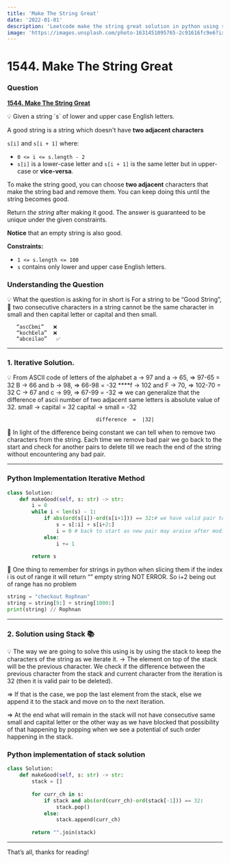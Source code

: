 ```yaml
---
title: 'Make The String Great'
date: '2022-01-01'
description: 'Leetcode make the string great solution in python using stack and iterative method.'
image: 'https://images.unsplash.com/photo-1631451095765-2c91616fc9e6?ixlib=rb-1.2.1&ixid=MnwxMjA3fDB8MHxwaG90by1wYWdlfHx8fGVufDB8fHx8&auto=format&fit=crop&w=1770&q=80'
---
```


# 1544. Make The String Great



### Question

**[1544. Make The String Great](https://leetcode.com/problems/make-the-string-great/)**

<aside>
💡 Given a string `s` of lower and upper case English letters.

A good string is a string which doesn't have **two adjacent characters** 

`s[i]` and `s[i + 1]` where:

- `0 <= i <= s.length - 2`
- `s[i]` is a lower-case letter and `s[i + 1]` is the same letter but in upper-case or **vice-versa**.

To make the string good, you can choose **two adjacent** characters that make the string bad and remove them. You can keep doing this until the string becomes good.

Return *the string* after making it good. The answer is guaranteed to be unique under the given constraints.

**Notice** that an empty string is also good.

**Constraints:**

- `1 <= s.length <= 100`
- `s` contains only lower and upper case English letters.
</aside>

### Understanding the Question

<aside>
💡 What the question is asking for in short is 
For a string to be “Good String”, 
       🔑 two consecutive characters in a string cannot be 
             the same character in small and then capital letter or
             capital and then small. 

       “ascCbmi”   ❌
       “kochEela”  ❌
       “abceilao”   ✅

</aside>

---

### 1. Iterative Solution.

<aside>
💡 From ASCII code of letters of the alphabet
a → 97 and a → 65, ⇒    97-65 = 32
B → 66 and b → 98, ⇒    66-98 = -32
****f → 102 and F → 70, ⇒   102-70 = 32
C → 67 and c → 99, ⇒    67-99 = -32
⇒ we can generalize that the difference of ascii number of two adjacent same letters is absolute value of 32. 
                                 small → capital = 32
                                 capital → small = -32

                                 difference  =  |32|

</aside>

<aside>
🔑 In light of the difference being constant we can tell when to remove two characters from the string. Each time we remove bad pair we go back to the start and check for another pairs to delete till we reach the end of the string without encountering any bad pair.

</aside>

 

---

### Python Implementation Iterative Method

```python
class Solution:
    def makeGood(self, s: str) -> str:
        i = 0
        while i < len(s) - 1:
            if abs(ord(s[i])-ord(s[i+1])) == 32:# we have valid pair to be deleted
                s = s[:i] + s[i+2:]
                i = 0 # back to start as new pair may araise after modifying s.
            else:
                i += 1
        
        return s
```

<aside>
🔑 One thing to remember for strings in python when slicing them if the index i is out of range it will return “” empty string NOT ERROR.
So i+2 being out of range has no problem

</aside>

```python
string = "checkout Rophnan"
string = string[9:] + string[1000:]
print(string) // Rophnan
```

---

### 2. Solution using Stack 📚

<aside>
💡 The way we are going to solve this using is by using the stack to keep the characters of the string as we iterate it. 
→ The element on top of the stack will be the previous character. We check if the      difference between the previous character from the stack and current character from the iteration is 32 (then it is valid pair to be deleted).

⇒ If that is the case, we pop the last element from the stack, else we append it to the stack and move on to the next iteration.

⇒ At the end what will remain in the stack will not have consecutive same small and capital letter or the other way as we have blocked that possibility of that happening by popping when we see a potential of such order happening in the stack.

</aside>

### Python implementation of stack solution

```python
class Solution:
    def makeGood(self, s: str) -> str:
        stack = []
        
        for curr_ch in s:
            if stack and abs(ord(curr_ch)-ord(stack[-1])) == 32:
                stack.pop()
            else:
                stack.append(curr_ch)
        
        return "".join(stack)
```

   

---

That’s all, thanks for reading!
